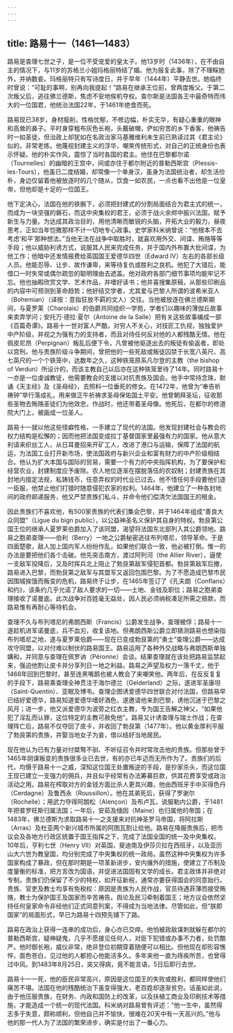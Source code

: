 ```yaml
---
---
---
```

title: 路易十一（1461—1483）
---




路易是查理七世之子，是一位不受宠爱的皇太子。他13岁时（1436年），在不由自主的情况下，与11岁的苏格兰小姐玛格丽特结了婚。他为报复此事，除了不理睬她外，并纳数妾。玛格丽特只有写诗度日，并于早年（1444年）平静去世。她临终时曾说：“可耻的事啊，别再向我提起！”路易在继承王位前，曾两度叛父。于第二次叛父后，逃往佛兰德斯，焦虑不安地俟机夺权。查尔斯是法国各王中最奇特而伟大的一位国君，他统治法国22年，于1461年绝食而死。

路易现已38岁，身材瘦削，性格忧郁，不修边幅，朴实无华，有疑心重重的眼神和高耸的鼻子。平时身穿粗布灰色长袍，头戴破帽，俨如穷苦的乡下香客，他祷告时一如圣徒，但治政上却犹如在名政治家马基雅维利未生前已熟读过其《君主论》似的，非常老练。他蔑视封建主义的浮华，嘲笑传统形式，对自己的正统身份也表示怀疑。他的朴实作风，震惊了当时各国的君主。他住在巴黎都尔诺（Tournelles）的幽暗的王宫中，间或亦住于都尔附近的普勒西斯宫（Plessis-les-Tours），他虽已二度结婚，却常像一个单身汉，虽身为法国统治者，却生活俭朴，身边仅留着他被放逐时的几个随从，饮食一如农民，一点也看不出他是一位皇帝，但他却是十足的一位国王。

他下定决心，法国在他的铁腕下，必须把封建式的分割局面结合为君主式的统一，而成为一块坚强的磐石，而这中央集权的君王，必须于战火余烬中振兴法国，赋予新生与力量。为达成其政治目的，用他清晰而敏锐的头脑，开拓大业的毅力，昼夜思考，正如当年恺撒那样不计一切地专心政事。史学家科米纳曾说：“他根本不去考虑‘和平’那种想法。”当他无法在战争中取胜时，就喜欢用外交、间谍、贿赂等等手段；他以威胁利诱方式，说服其人民来完成任务，并于国内外布置大批间谍，为他工作；他暗中还发情报费给英国国王爱德华四世（Edward IV）左右的各部长级人员。他能忍辱、让步、故作谦卑，来等待复仇或胜利之良机。他犯了大错后，能借口一时失常或偶尔疏忽的聪明理由去遮盖。他对政府各部门细节事项均能牢记不忘。他也抽暇欣赏文学、艺术作品，并嗜好读书；他并喜搜集原稿，从那些印刷品的内容中可预测到革命趋势；他好结交学者，尤其爱与巴黎人所谓的波希米亚人（Bohemian）（译按：意指狂放不羁的文人）交往。当他被放逐在佛兰德斯期间，与夏罗莱（Charolais）的伯爵共同组织一学苑，学者们以趣味的薄伽丘故事来卖弄学问；安托万·德拉·夏尔（Antoine de la Salle）把有关这些故事编成一部《百篇奇谭》。路易十一世对富人严酷，对穷人不关心，对技匠工仇视，独独爱护中产阶级，并视之为强有力的支持者，而且对待任何反对他的人都残酷无情。他在佩皮尼昂（Perpignan）叛乱后便下令，凡曾被他驱逐出去的叛徒有偷返者，即处以宫刑。他与贵族阶级斗争期间，曾把他的一些死敌或叛徒囚禁于长宽八英尺、高七英尺的一个个铁笼中，达数年之久，这种铁笼原系凡尔登的主教（the bishop of Verdun）所设计的，而该主教自己以后亦在这种铁笼里待了14年。同时路易十一亦是一位虔诚教徒，他需要教会的支援以对抗贵族及国会。他手中常持念珠，默诵《天主经》及《圣母经》，去照料一位垂死的修女。在1472年，他曾为“奉告祈祷钟”举行落成礼，用来做正午祈祷求圣母保佑国土平安。他曾朝拜圣坛，征收那些圣物去贿赂圣徒们为他效忠，作战时，他还带着圣母像。他死后，在都尔的修道院大门上，被画成一位圣人。

路易十一就以他这些怪癖性格，一手建立了现代的法国。他发现封建社会与教会的权力结构是松懈的；因而他把法国变成拉丁基督国家里最强有力的国家。他从意大利请来织丝工人，从日耳曼招来开矿工人，改进了港口与运输，保障了法国的航运，为法国工业打开新市场，使法国政府与新兴企业和富有财力的中产阶级相结合。他认为扩大本国与国际的贸易，需要一个有力的中央指挥机构，为了要保护和经营农业，封建制度应予废除。农人地位逐渐在摆脱落伍的农奴制；封建贵族在其封地内擅定法规，私铸钱币，任意弄权的时代业已过去。他不惜任何手段要他们逐一臣服，他禁止他们打猎时随意侵犯农家的权利。1464年，他建立了一种各封地间的政府邮递服务，他又严禁贵族们私斗，并命令他们偿清欠法国国王的租金。

因此贵族们不喜欢他，有500家贵族的代表们集会巴黎，并于1464年组成“善良大众同盟”（Ligue du bign public），以公益神圣名义保护其自身的特权。勃艮第公国王位的继承人夏罗莱伯爵加入了该同盟，渴望将法国东北部列入其公爵领地。路易之胞弟查理——伯利（Berry）一地之公爵秘密逃往布列塔尼，领导革命。于是四面楚歌，敌人加上国内军人纷纷作乱，如果他们联合一致，他必被打倒。惟一的办法是要把他们各个击破。他先突击南方，渡过阿列河（the Allier River），逼使一支敌军投降后，又及时挥兵北上阻止了勃艮第敌军侵犯首都。勃艮第敌军后撤，路易进入巴黎，而勃艮第之敌军与其盟军又返回包围巴黎。为了不愿造成巴黎市民因围城挨饿而叛变的危机，路易终于让步，在1465年签订了《孔夫朗（Conflans）和约》，该条约几乎允诺了敌人要求的一切——土地、金钱及职位；路易之胞弟查理接收了诺曼底。此次战争对百姓毫无益处，因人民必须纳税凑足所需之赔款，而路易惟有再耐心等待机会。

查理不久与布列塔尼的弗朗西斯（Francis）公爵发生战争，查理被俘；路易十一遂趁机进军诺曼底，兵不血刃，收复该地。但弗朗西斯公爵立即猜测路易也想染指布列塔尼之地，遂与夏罗莱伯爵——现在已变成勃艮第的“勇士”查理公爵——达成攻守同盟，以对付难以制伏的路易国王。路易运用了各种外交战略与弗朗西斯单独媾和，并同意与查理在佩罗讷（Péronne）会谈。结果查理就在该处把路易监禁起来，强迫他割让皮卡并分享列日一地之利益。路易之声望及权力一落千丈，他于1468年回到巴黎时，甚至连黑嘴鹊也被人教会了来嘲笑他。两年后，在反反复复的手段下，路易乘查理全神贯注于海尔德兰（Gelderland）之际，遂进军圣康坦（Saint-Quentin）、亚眠及博韦。查理企图诱爱德华四世联合对付法国，但路易早已结好爱德华，路易知道爱德华嗜好酒色，遂邀请他来到巴黎，诱他沉迷于巴黎之风月；进一步，他又派爱德华为波旁之红衣主教，专为国王告解之神父，“如果他犯了淫乱而认罪，这位特定的主教可赦免他”。路易又计诱查理与瑞士作战；在查理阵亡后，路易不仅夺回了皮卡，并收回了勃艮第（1477年）。他以黄金厚利平服了勃艮第的贵族，并娶当地女子为妾，借以结好当地居民。

现在他认为已有力量对付桀骜不驯、不听征召令并时常攻击他的贵族。但那些曾于1465年阴谋叛变的贵族很多业已去世，有的亦已年迈而无所作为了。贵族们的后代，均慑于路易十一之威，深知这位国王处置叛逆的手段，是抄家杀头，而这位国王现已建立一支强力的佣兵，并且似乎经常有办法筹募巨款，供其花费享受或政治活动之用。路易在榨取对方的金钱方面比杀人更具兴趣，他由西班牙手中买得色丹（Cerdagne）及鲁西永（Roussillon）。他在其弟死后，获得了罗谢尔（Rochelle）；用武力夺得阿朗松（Alençon）及布卢瓦，说服勒内公爵，于1481年把普罗旺斯归属法国；一年后，安茹及缅因（Maine）也归属他的帝国；在1483年，佛兰德斯为求取路易十一之支援来对抗神圣罗马帝国，将阿拉斯（Arras）及杜亚两个新兴城市所属的阿图瓦割让给他。路易在降服贵族后，把市议会及各地方行政区统置于国王指挥之下，完成了法国全国的统一及中央集权。10年后，亨利七世（Henry VII）对英国，斐迪南及伊莎贝拉在西班牙，以及亚历山大六世为教皇国，均分别完成了中央集权的统一政局。虽然这种中央集权为许多国家构成了暴政，但在那时期是一项革新进步，安内攘外的措施，使建立了币制及度量衡的标准，把方言改为国语，并促进法国固有文学的成长。君主政体并非绝对专制，贵族们仍保留了不少的特权，如开征新税，通常亦要获得国会的同意始行。贵族、官吏及教士均享有免税权：原因是贵族为人民作战，官员待遇菲薄而接受贿赂，教士为保护国王及国家而辛苦祷告。舆论及民习牵制着国王；地方议会依然坚持任何皇家命令非经他们正式同意列案，不得成为当地法律。尽管如此，但“朕即国家”的局面形式，早已为路易十四预先铺下了路。

路易在政治上获得一连串的成功后，身心亦已交瘁。他怕被政敌谋刺就躲在都尔的普勒西斯宫，疑神疑鬼，几乎不愿接见任何人，对臣下犯错或办事不力者，处罚酷严。他时御长袍，威仪非常，绝非登位初期穿着随便可以相比。但他现在却形容憔悴，面色苍白，见过他的人都担心他能活多久。多年来他一直为痔疾所苦，也曾得过中风。到1483年8月25日，突又得病，竟不能言语，5日后即行去世。

路易十一一死，他的臣民非常高兴，原因是这位国王的失败或胜利，都同样使他们痛苦不堪。法国在他的残酷统治下虽变得强大，老百姓却逐渐贫穷。话虽如此说，由于他压服贵族，在财务、内政和国防上的改革，以及扶植工商业及印刷技术等措施，才能造成一个统一的现代法国。科米纳对路易曾有评述：“他一生中，虽然得志多于失意，颇称顺利，但他自己并不愉快，很难在20天中有一天高兴的。”他与他的那一代人为了法国的繁荣进步，确实是付出了一番心力。